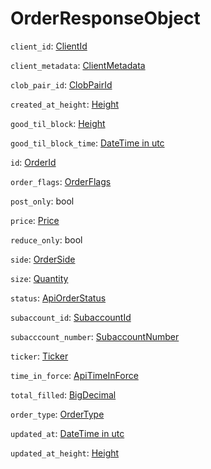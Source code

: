 # OrderResponseObject

`client_id`: [ClientId]

`client_metadata`: [ClientMetadata]

`clob_pair_id`: [ClobPairId]

`created_at_height`: [Height]

`good_til_block`: [Height]

`good_til_block_time`: [DateTime in utc]

`id`: [OrderId]

`order_flags`: [OrderFlags]

`post_only`: bool

`price`: [Price]

`reduce_only`: bool

`side`: [OrderSide]

`size`: [Quantity]

`status`: [ApiOrderStatus]

`subaccount_id`: [SubaccountId]

`subacccount_number`: [SubaccountNumber]

`ticker`: [Ticker]

`time_in_force`: [ApiTimeInForce]

`total_filled`: [BigDecimal]

`order_type`: [OrderType]

`updated_at`: [DateTime in utc]

`updated_at_height`: [Height]

[ClientId]: /types/client_id
[ClientMetadata]: /types/client_metadata
[ClobPairId]: /types/clob_pair_id
[Height]: /types/height
[DateTime in utc]: /types/date_time
[OrderId]: /types/order_id
[OrderFlags]: /types/order_flags
[Price]: /types/price
[OrderSide]: /types/order_side
[Quantity]: /types/quantity
[ApiOrderStatus]: /types/api_order_status
[SubaccountId]: /types/subaccount_id
[SubaccountNumber]: /types/subacccount_number
[Ticker]: /ticker
[ApiTimeInForce]: /types/api_time_in_force
[BigDecimal]: /types/big_decimal
[OrderType]: /types/order_type
[updated_at_height]: /types/height
